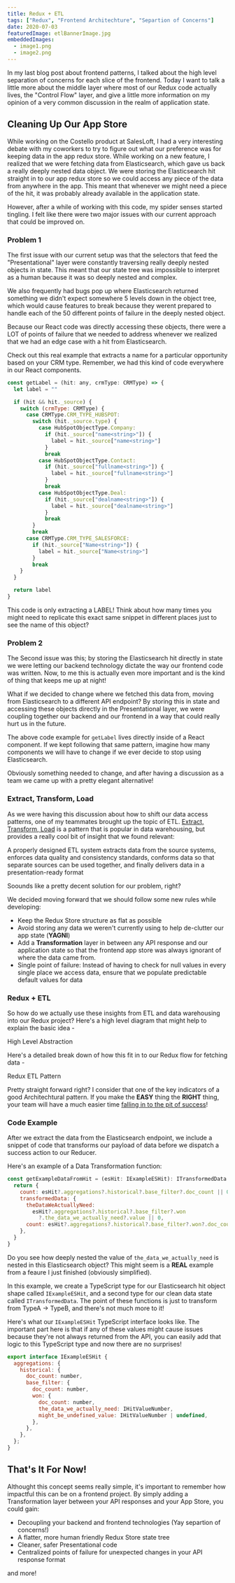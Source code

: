 ```yaml
---
title: Redux + ETL
tags: ["Redux", "Frontend Architechture", "Separtion of Concerns"]
date: 2020-07-03
featuredImage: etlBannerImage.jpg
embeddedImages:
  - image1.png
  - image2.png
---
```


In my last blog post about frontend patterns, I talked about the high level separation of concerns for each slice of the frontend. Today I want to talk a little more about the middle layer where most of our Redux code actually lives, the "Control Flow" layer, and give a little more information on my opinion of a very common discussion in the realm of application state.

## Cleaning Up Our App Store

While working on the Costello product at SalesLoft, I had a very interesting debate with my coworkers to try to figure out what our preference was for keeping data in the app redux store. While working on a new feature, I realized that we were fetching data from Elasticsearch, which gave us back a really deeply nested data object. We were storing the Elasticsearch hit straight in to our app redux store so we could access any piece of the data from anywhere in the app. This meant that whenever we might need a piece of the hit, it was probably already available in the application state.

However, after a while of working with this code, my spider senses started tingling. I felt like there were two major issues with our current approach that could be improved on.

### Problem 1

The first issue with our current setup was that the selectors that feed the "Presentational" layer were constantly traversing really deeply nested objects in state. This meant that our state tree was impossible to interpret as a human because it was so deeply nested and complex.

We also frequently had bugs pop up where Elasticsearch returned something we didn't expect somewhere 5 levels down in the object tree, which would cause features to break because they werent prepared to handle each of the 50 different points of failure in the deeply nested object.

Because our React code was directly accessing these objects, there were a LOT of points of failure that we needed to address whenever we realized that we had an edge case with a hit from Elasticsearch.

Check out this real example that extracts a name for a particular opportunity based on your CRM type. Remember, we had this kind of code everywhere in our React components.

```jsx
const getLabel = (hit: any, crmType: CRMType) => {
  let label = ""

  if (hit && hit._source) {
    switch (crmType: CRMType) {
      case CRMType.CRM_TYPE_HUBSPOT:
        switch (hit._source.type) {
          case HubSpotObjectType.Company:
            if (hit._source["name<string>"]) {
              label = hit._source["name<string>"]
            }
            break
          case HubSpotObjectType.Contact:
            if (hit._source["fullname<string>"]) {
              label = hit._source["fullname<string>"]
            }
            break
          case HubSpotObjectType.Deal:
            if (hit._source["dealname<string>"]) {
              label = hit._source["dealname<string>"]
            }
            break
        }
        break
      case CRMType.CRM_TYPE_SALESFORCE:
        if (hit._source["Name<string>"]) {
          label = hit._source["Name<string>"]
        }
        break
    }
  }

  return label
}
```

This code is only extracting a LABEL! Think about how many times you might need to replicate this exact same snippet in different places just to see the name of this object?

### Problem 2

The Second issue was this; by storing the Elasticsearch hit directly in state we were letting our backend technology dictate the way our frontend code was written. Now, to me this is actually even more important and is the kind of thing that keeps me up at night!

What if we decided to change where we fetched this data from, moving from Elasticsearch to a different API endpoint? By storing this in state and accessing these objects directly in the Presentational layer, we were coupling together our backend and our frontend in a way that could really hurt us in the future.

The above code example for `getLabel` lives directly inside of a React component. If we kept following that same pattern, imagine how many components we will have to change if we ever decide to stop using Elasticsearch.

Obviously something needed to change, and after having a discussion as a team we came up with a pretty elegant alternative!

### Extract, Transform, Load

As we were having this discussion about how to shift our data access patterns, one of my teammates brought up the topic of ETL. [Extract, Transform, Load](https://en.wikipedia.org/wiki/Extract,_transform,_load) is a pattern that is popular in data warehousing, but provides a really cool bit of insight that we found relevant:

<Message variant="secondary" mb={2}>
  A properly designed ETL system extracts data from the source systems, enforces
  data quality and consistency standards, conforms data so that separate sources
  can be used together, and finally delivers data in a presentation-ready format
</Message>

Soounds like a pretty decent solution for our problem, right?

We decided moving forward that we should follow some new rules while developing:

- Keep the Redux Store structure as flat as possible
- Avoid storing any data we weren't currently using to help de-clutter our app state (**YAGNI**)
- Add a **Transformation** layer in between any API response and our application state so that the frontend app store was always ignorant of where the data came from.
- Single point of failure: Instead of having to check for null values in every single place we access data, ensure that we populate predictable default values for data

### Redux + ETL

So how do we actually use these insights from ETL and data warehousing into our Redux project? Here's a high level diagram that might help to explain the basic idea -

<Card>
  <EmbeddedImage
    src={props.embedded.image1}
    width={["75%"]}
    justifyContent="center"
  />
  <Box p={3}>
    <Text>High Level Abstraction</Text>
  </Box>
</Card>

Here's a detailed break down of how this fit in to our Redux flow for fetching data -

<Card>
  <EmbeddedImage
    src={props.embedded.image2}
    width={["75%"]}
    justifyContent="center"
  />
  <Box p={3}>
    <Text>Redux ETL Pattern</Text>
  </Box>
</Card>

Pretty straight forward right? I consider that one of the key indicators of a good Architechtural pattern. If you make the **EASY** thing the **RIGHT** thing, your team will have a much easier time [falling in to the pit of success](https://blog.codinghorror.com/falling-into-the-pit-of-success/)!

### Code Example

After we extract the data from the Elasticsearch endpoint, we include a snippet of code that transforms our payload of data before we dispatch a success action to our Reducer.

Here's an example of a Data Transformation function:

```javascript
const getExampleDataFromHit = (esHit: IExampleESHit): ITransformedData => {
  return {
    count: esHit?.aggregations?.historical?.base_filter?.doc_count || 0,
    transformedData: {
      theDataWeActuallyNeed:
        esHit?.aggregations?.historical?.base_filter?.won
          ?.the_data_we_actually_need?.value || 0,
      count: esHit?.aggregations?.historical?.base_filter?.won?.doc_count || 0,
    },
  }
}
```

Do you see how deeply nested the value of `the_data_we_actually_need` is nested in this Elasticsearch object? This might seem is a **REAL** example from a feaure I just finished (obviously simplified).

In this example, we create a TypeScript type for our Elasticsearch hit object shape called `IExampleESHit`, and a second type for our clean data state called `ITransformedData`. The point of these functions is just to transform from TypeA -> TypeB, and there's not much more to it!

Here's what our `IExampleESHit` TypeScript interface looks like. The important part here is that if any of these values might cause issues because they're not always returned from the API, you can easily add that logic to this TypeScript type and now there are no surprises!

```javascript
export interface IExampleESHit {
  aggregations: {
    historical: {
      doc_count: number,
      base_filter: {
        doc_count: number,
        won: {
          doc_count: number,
          the_data_we_actually_need: IHitValueNumber,
          might_be_undefined_value: IHitValueNumber | undefined,
        },
      },
    },
  };
}
```

## That's It For Now!

Althought this concept seems really simple, it's important to remember how impactful this can be on a frontend project. By simply adding a Transformation layer between your API responses and your App Store, you could gain:

- Decoupling your backend and frontend technologies (Yay separtion of concerns!)
- A flatter, more human friendly Redux Store state tree
- Cleaner, safer Presentational code
- Centralized points of failure for unexpected changes in your API response format

and more!

